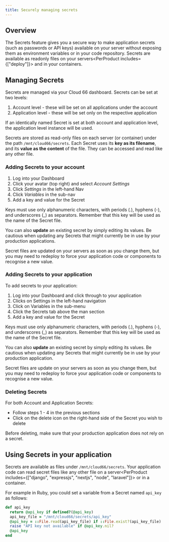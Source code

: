 ```yaml
---
title: Securely managing secrets
---
```


## Overview

The Secrets feature gives you a secure way to make application secrets (such as passwords or API keys) available on your server without exposing them as environment variables or in your code repository. Secrets are available as readonly files on your servers<PerProduct includes={["deploy"]}> and in your containers</PerProduct>.

## Managing Secrets

Secrets are managed via your Cloud 66 dashboard. Secrets can be set at two levels:

1. Account level - these will be set on all applications under the account
2. Application level - these will be set only on the respective application

If an identically named Secret is set at both account and application level, the application level instance will be used.

Secrets are stored as read-only files on each server (or container) under the path `/mnt/cloud66/secrets`. Each Secret uses its **key as its filename**, and its **value as the content** of the file. They can be accessed and read like any other file. 

### Adding Secrets to your account

1. Log into your Dashboard 
2. Click your avatar (top right) and select *Account Settings*
3. Click *Settings* in the left-hand Nav
4. Click *Variables* in the sub-nav
5. Add a key and value for the Secret 

Keys must use only alphanumeric characters, with periods (.), hyphens (-), and underscores (_) as separators. Remember that this key will be used as the name of the Secret file. 

You can also **update** an existing secret by simply editing its values. Be cautious when updating any Secrets that might currently be in use by your production applications. 

Secret files are updated on your servers as soon as you change them, but you may need to redeploy to force your application code or components to recognise a new value. 

### Adding Secrets to your application

To add secrets to your application:

1. Log into your Dashboard and click through to your application
2. Clicks on Settings in the left-hand navigation
3. Click on Variables in the sub-menu 
4. Click the Secrets tab above the man section
5. Add a key and value for the Secret 

Keys must use only alphanumeric characters, with periods (.), hyphens (-), and underscores (_) as separators. Remember that this key will be used as the name of the Secret file. 

You can also **update** an existing secret by simply editing its values. Be cautious when updating any Secrets that might currently be in use by your production application. 

Secret files are update on your servers as soon as you change them, but you may need to redeploy to force your application code or components to recognise a new value. 

### Deleting Secrets

For both Account and Application Secrets:

- Follow steps 1 - 4 in the previous sections
- Click on the delete icon on the right-hand side of the Secret you wish to delete

Before deleting, make sure that your production application does not rely on a secret. 

## Using Secrets in your application

Secrets are available as files under `/mnt/cloud66/secrets`. Your application code can read secret files like any other file on a server<PerProduct includes={["django", "expressjs", "nextjs", "node", "laravel"]}> or in a container</PerProduct>.

For example in Ruby, you could set a variable from a Secret named `api_key` as follows:

```ruby
def api_key
  return @api_key if defined?(@api_key)
  api_key_file = "/mnt/cloud66/secrets/api_key"
  @api_key = ::File.read(api_key_file) if ::File.exist?(api_key_file)
  raise "API key not available" if @api_key.nil?
  @api_key
end
```